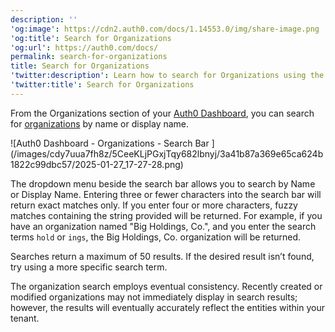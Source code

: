 ```yaml
---
description: ''
'og:image': https://cdn2.auth0.com/docs/1.14553.0/img/share-image.png
'og:title': Search for Organizations
'og:url': https://auth0.com/docs/
permalink: search-for-organizations
title: Search for Organizations
'twitter:description': Learn how to search for Organizations using the Auth0 Dashboard.
'twitter:title': Search for Organizations
---
```

From the Organizations section of your [Auth0 Dashboard](https://manage.auth0.com/#/organizations), you can search for [organizations](/docs/manage-users/organizations/organizations-overview) by name or display name.

<Frame>![Auth0 Dashboard - Organizations - Search Bar ](/images/cdy7uua7fh8z/5CeeKLjPGxjTqy682lbnyj/3a41b87a369e65ca624b1822c99dbc57/2025-01-27_17-27-28.png)</Frame>

The dropdown menu beside the search bar allows you to search by Name or Display Name. Entering three or fewer characters into the search bar will return exact matches only. If you enter four or more characters, fuzzy matches containing the string provided will be returned. For example, if you have an organization named "Big Holdings, Co.", and you enter the search terms `hold` or `ings`, the Big Holdings, Co. organization will be returned.

Searches return a maximum of 50 results. If the desired result isn’t found, try using a more specific search term.

<Warning>

The organization search employs eventual consistency. Recently created or modified organizations may not immediately display in search results; however, the results will eventually accurately reflect the entities within your tenant.

</Warning>